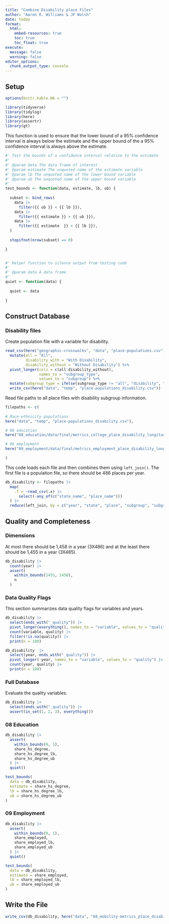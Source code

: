 ```yaml
---
title: "Combine Disability place Files"
author: "Aaron R. Williams & JP Walsh"
date: today
format:
  html:
    embed-resources: true
    toc: true
    toc_float: true
execute:
  message: false
  warning: false
editor_options: 
  chunk_output_type: console
---
```


## Setup

```r
options(knitr.kable.NA = "")

```

```r
library(tidyverse)
library(tidylog)
library(here)
library(assertr)
library(gt)

```

This function is used to ensure that the lower bound of a 95% confidence interval is always below the estimate and the upper bound of the a 95% confidence interval is always above the estimate. 

```r
#' Test the bounds of a confidence interval relative to the estimate
#'
#' @param data The data frame of interest
#' @param estimate The unquoted name of the estimate variable
#' @param lb The unquoted name of the lower bound variable
#' @param ub The unquoted name of the upper bound variable
#'
test_bounds <- function(data, estimate, lb, ub) {
  
  subset <- bind_rows(
    data |>
      filter({{ ub }} < {{ lb }}),
    data |>
      filter({{ estimate }} > {{ ub }}),
    data |>
      filter({{ estimate  }} < {{ lb }}),
  )
  
  stopifnot(nrow(subset) == 0)
  
}


#' Helper function to silence output from testing code
#'
#' @param data A data frame
#'
quiet <- function(data) {
  
  quiet <- data
  
}

```

## Construct Database

### Disability files

Create population file with a variable for disability. 

```r

read_csv(here("geographic-crosswalks", "data", "place-populations.csv")) %>% 
  mutate(all = "All", 
         disability_with = "With Disability", 
         disability_without = "Without Disability") %>% 
  pivot_longer(cols = c(all:disability_without),
               names_to = "subgroup_type",
               values_to = "subgroup") %>% 
  mutate(subgroup_type = ifelse(subgroup_type != "all", "disability", "all")) %>% 
  write_csv(here("data", "temp", "place-populations_disability.csv"))

```

Read file paths to all place files with disability subgroup information. 

```r

filepaths <- c(
  
# Race-ethnicity populations
here("data", "temp", "place-populations_disability.csv"),

# 08 education
here("08_education/data/final/metrics_college_place_disability_longitudinal.csv"),

# 09 employment
here("09_employment/data/final/metrics_employment_place_disability_longitudinal.csv")

)

```

This code loads each file and then combines them using `left_join()`. The first file is a population file, so there should be 486 places per year. 

```r

db_disability <- filepaths |>
  map(
    .f = ~read_csv(.x) |> 
      select(-any_of(c("state_name", "place_name")))
  ) |>
  reduce(left_join, by = c("year", "state", "place", "subgroup", "subgroup_type"))

```

## Quality and Completeness

### Dimensions

At most there should be 1,458 in a year (3X486) and at the least there should be 1,455 in a year (3X485).

```r

db_disability |> 
  count(year) |>
  assert(
    within_bounds(1455, 1458), 
    n
  )
```
### Data Quality Flags

This section summarizes data quality flags for variables and years.

```r
db_disability |>
  select(ends_with("_quality")) |>
  pivot_longer(everything(), names_to = "variable", values_to = "quality") |>
  count(variable, quality) |>
  filter(!is.na(quality)) |>
  print(n = 100)

db_disability  |>
  select(year, ends_with("_quality")) |>
  pivot_longer(-year, names_to = "variable", values_to = "quality") |>
  count(year, quality) |>
  print(n = 100)

```

### Full Database

Evaluate the quality variables. 

```r
db_disability |>
  select(ends_with("_quality")) |>
  assert(in_set(1, 2, 3), everything())

```


### 08 Education

```r
db_disability |>
  assert(
    within_bounds(0, 1),
    share_hs_degree,
    share_hs_degree_lb,
    share_hs_degree_ub
  ) |>
  quiet()

test_bounds(
  data = db_disability, 
  estimate = share_hs_degree, 
  lb = share_hs_degree_lb, 
  ub = share_hs_degree_ub
)
```

### 09 Employment

```r
db_disability |>
  assert(
    within_bounds(0, 1),
    share_employed,
    share_employed_lb,
    share_employed_ub
  ) |>
  quiet()

test_bounds(
  data = db_disability, 
  estimate = share_employed, 
  lb = share_employed_lb, 
  ub = share_employed_ub
)

```

## Write the File

```r

write_csv(db_disability, here("data", "68_mobility-metrics_place_disability_longitudinal.csv"))
```
